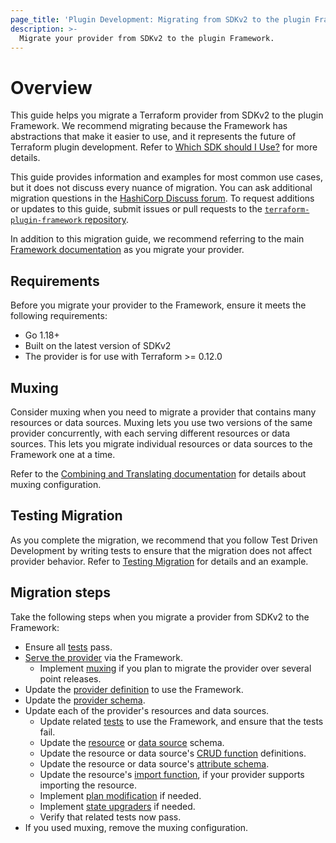 ```yaml
---
page_title: 'Plugin Development: Migrating from SDKv2 to the plugin Framework'
description: >-
  Migrate your provider from SDKv2 to the plugin Framework.
---
```


# Overview

This guide helps you migrate a Terraform provider from SDKv2 to the plugin Framework. We recommend migrating because the Framework has abstractions that make it easier to use, and it represents the future of Terraform plugin development. Refer to [Which SDK should I Use?](/plugin/which-sdk) for more details.

This guide provides information and examples for most common use cases, but it does not discuss every nuance of migration. You can ask additional migration questions in the [HashiCorp Discuss forum](https://discuss.hashicorp.com/c/terraform-providers/tf-plugin-sdk/43). To request additions or updates to this guide, submit issues or pull requests to the [`terraform-plugin-framework` repository](https://github.com/hashicorp/terraform-plugin-framework).

In addition to this migration guide, we recommend referring to the main [Framework documentation](/plugin/framework) as you migrate your provider.

## Requirements

Before you migrate your provider to the Framework, ensure it meets the following requirements:

- Go 1.18+
- Built on the latest version of SDKv2
- The provider is for use with Terraform >= 0.12.0
## Muxing
Consider muxing when you need to migrate a provider that contains many resources or data sources. Muxing lets you use two versions of the same provider concurrently, with each serving different resources or data sources. This lets you migrate individual resources or data sources to the Framework one at a time.

Refer to the [Combining and Translating documentation](/plugin/mux) for details about muxing configuration.

## Testing Migration

As you complete the migration, we recommend that you follow Test Driven Development by writing tests to ensure that the migration does not affect provider behavior. Refer to [Testing Migration](/plugin/framework/migrating/testing/testing#testing-migration) for details and an example.

## Migration steps

Take the following steps when you migrate a provider from SDKv2 to the Framework:

- Ensure all [tests](/plugin/framework/migrating/testing#testing-migration) pass.
- [Serve the provider](/plugin/framework/migrating/provider#serving-the-provider) via the Framework.
    - Implement [muxing](/plugin/framework/migrating/provider#muxing) if you plan to migrate the provider over several point releases.
- Update the [provider definition](/plugin/framework/migrating/provider#provider-definition) to use the Framework.
- Update the [provider schema](/plugin/framework/migrating/provider#provider-schema).
- Update each of the provider's resources and data sources.
    - Update related [tests](/plugin/framework/migrating/testing) to use the Framework, and ensure that the tests fail.
    - Update the [resource](/plugin/framework/migrating/resources#schema) or [data source](/plugin/framework/migrating/data-sources) schema.
    - Update the resource or data source's [CRUD function](/plugin/framework/migrating/resources/crud) definitions.
    - Update the resource or data source's [attribute schema](/plugin/framework/migrating/attributes/schema).
    - Update the resource's [import function](/plugin/framework/migrating/resources/import), if your provider supports importing the resource.
    - Implement [plan modification](/plugin/framework/migrating/resources/plan-modification) if needed.
    - Implement [state upgraders](/plugin/framework/migrating/resources/plan-modification) if needed.
    - Verify that related tests now pass.
- If you used muxing, remove the muxing configuration.


